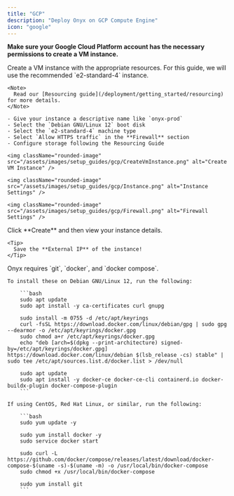 ```yaml
---
title: "GCP"
description: "Deploy Onyx on GCP Compute Engine"
icon: "google"
---
```



**Make sure your Google Cloud Platform account has the necessary permissions to create a VM instance.**

<Steps>
  <Step title="Create a VM instance">
    Create a VM instance with the appropriate resources. For this guide,
    we will use the recommended `e2-standard-4` instance.

    <Note>
      Read our [Resourcing guide](/deployment/getting_started/resourcing) for more details.
    </Note>

    - Give your instance a descriptive name like `onyx-prod`
    - Select the `Debian GNU/Linux 12` boot disk
    - Select the `e2-standard-4` machine type
    - Select `Allow HTTPS traffic` in the **Firewall** section
    - Configure storage following the Resourcing Guide

    <img className="rounded-image" src="/assets/images/setup_guides/gcp/CreateVmInstance.png" alt="Create VM Instance" />

    <img className="rounded-image" src="/assets/images/setup_guides/gcp/Instance.png" alt="Instance Settings" />

    <img className="rounded-image" src="/assets/images/setup_guides/gcp/Firewall.png" alt="Firewall Settings" />
  </Step>

  <Step title="Create the instance">
    Click **Create** and then view your instance details.

    <Tip>
      Save the **External IP** of the instance!
    </Tip>
  </Step>

  <CustomDomain />

  <Step title="Install Onyx requirements">
    Onyx requires `git`, `docker`, and `docker compose`.

    To install these on Debian GNU/Linux 12, run the following:

        ```bash
        sudo apt update
        sudo apt install -y ca-certificates curl gnupg

        sudo install -m 0755 -d /etc/apt/keyrings
        curl -fsSL https://download.docker.com/linux/debian/gpg | sudo gpg --dearmor -o /etc/apt/keyrings/docker.gpg
        sudo chmod a+r /etc/apt/keyrings/docker.gpg
        echo "deb [arch=$(dpkg --print-architecture) signed-by=/etc/apt/keyrings/docker.gpg] https://download.docker.com/linux/debian $(lsb_release -cs) stable" | sudo tee /etc/apt/sources.list.d/docker.list > /dev/null

        sudo apt update
        sudo apt install -y docker-ce docker-ce-cli containerd.io docker-buildx-plugin docker-compose-plugin
        ```

    If using CentOS, Red Hat Linux, or similar, run the following:

        ```bash
        sudo yum update -y

        sudo yum install docker -y
        sudo service docker start

        sudo curl -L https://github.com/docker/compose/releases/latest/download/docker-compose-$(uname -s)-$(uname -m) -o /usr/local/bin/docker-compose
        sudo chmod +x /usr/local/bin/docker-compose

        sudo yum install git
        ```
  </Step>

  <InstallOnyx />
</Steps>

<DeploymentNextSteps />
